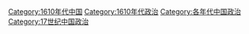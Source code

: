 [[Category:1610年代中国|Category:1610年代中国]]
[[Category:1610年代政治|Category:1610年代政治]]
[[Category:各年代中国政治|Category:各年代中国政治]]
[[Category:17世纪中国政治|Category:17世纪中国政治]]